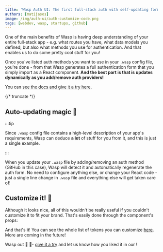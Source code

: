 ```yaml
---
title: 'Wasp Auth UI: The first full-stack auth with self-updating forms!'
authors: [matijasos]
image: /img/auth-ui/auth-customize-code.png
tags: [webdev, wasp, startups, github]
---
```




One of the main benefits of Wasp is having deep understanding of your entire full-stack app - e.g. what routes you have, what data models you defined, but also what methods you use for authentication. And that enables us to do some pretty cool stuff for you!

<ImgWithCaption caption="Customize auth forms to fit your brand!" alt="Auth UI Demo" source="img/auth-ui/auth-ui-demo.png" />

Once you've listed auth methods you want to use in your `.wasp` config file, you're done - from that Wasp generates a full authentication form that you simply import as a React component. **And the best part is that is updates dynamically as you add/remove auth providers!**

You can [see the docs and give it a try here](/docs/auth/ui).

{/* truncate */}

## Auto-updating magic 🔮

<ImgWithCaption caption="Add GitHub as another auth provider -> the form updates automatically!" alt="Auth UI Demo gif" source="img/auth-ui/auth-demo-compiler.gif" />

:::tip

Since `.wasp` config file contains a high-level description of your app's requirements, Wasp can deduce **a lot** of stuff for you from it, and this is just a single example.

:::

When you update your `.wasp` file by adding/removing an auth method (GitHub in this case), Wasp will detect it and automatically regenerate the auth form. No need to configure anything else, or change your React code - just a single line change in `.wasp` file and everything else will get taken care of!

<ImgWithCaption caption="When you realize Wasp is a compiler and actually understands your app 🤯" alt="Mind exploding" source="img/auth-ui/mind-explosion.gif" />

## Customize it! 🎨

Although it looks nice, all of this wouldn't be really useful if you couldn't customize it to fit your brand. That's easily done through the component's props:

<ImgWithCaption caption="Easily customize your auth form through props!" alt="Customizing auth form through props" source="img/auth-ui/auth-customize-code.png" />

And that's it! You can see the whole list of tokens you can customize [here](https://github.com/wasp-lang/wasp/blob/main/waspc/data/Generator/templates/react-app/src/stitches.config.js). More are coming in the future!

Wasp out 🐝 🎤- [give it a try](/docs/auth/ui) and let us know how you liked it in our <DiscordLink />!
